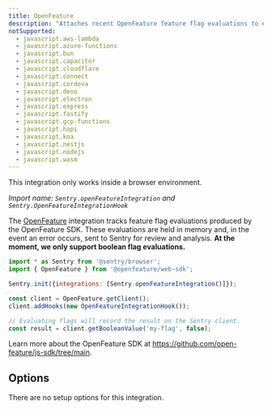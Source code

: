 ```yaml
---
title: OpenFeature
description: "Attaches recent OpenFeature feature flag evaluations to error event context."
notSupported:
  - javascript.aws-lambda
  - javascript.azure-functions
  - javascript.bun
  - javascript.capacitor
  - javascript.cloudflare
  - javascript.connect
  - javascript.cordova
  - javascript.deno
  - javascript.electron
  - javascript.express
  - javascript.fastify
  - javascript.gcp-functions
  - javascript.hapi
  - javascript.koa
  - javascript.nestjs
  - javascript.nodejs
  - javascript.wasm
---
```


<Alert level="info">

This integration only works inside a browser environment.

</Alert>

_Import name: `Sentry.openFeatureIntegration` and `Sentry.OpenFeatureIntegrationHook`_

The [OpenFeature](https://https://openfeature.dev/) integration tracks feature flag evaluations produced by the OpenFeature SDK. These evaluations are held in memory and, in the event an error occurs, sent to Sentry for review and analysis. **At the moment, we only support boolean flag evaluations.**

```JavaScript
import * as Sentry from '@sentry/browser';
import { OpenFeature } from '@openfeature/web-sdk';

Sentry.init({integrations: [Sentry.openFeatureIntegration()]});

const client = OpenFeature.getClient();
client.addHooks(new OpenFeatureIntegrationHook());

// Evaluating flags will record the result on the Sentry client.
const result = client.getBooleanValue('my-flag', false);
```

Learn more about the OpenFeature SDK at https://github.com/open-feature/js-sdk/tree/main.

## Options

There are no setup options for this integration.
